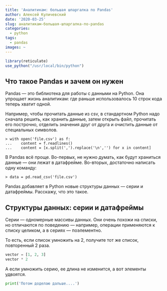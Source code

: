 ```yaml
---
title: 'Аналитикам: большая шпаргалка по Pandas'
author: Алексей Куличевский
date: '2020-03-25'
slug: аналитикам-большая-шпаргалка-по-pandas
categories:
  - python
tags:
  - pandas
images: ~
---
```

```r
library(reticulate)
use_python("/usr/local/bin/python")
```

## Что такое Pandas и зачем он нужен
Pandas — это библиотека для работы с данными на Python. Она упрощает жизнь аналитикам: где раньше использовалось 10 строк кода теперь хватит одной.

Например, чтобы прочитать данные из csv, в стандартном Python надо сначала решить, как хранить данные, затем открыть файл, прочитать его построчно, отделить значения друг от друга и очистить данные от специальных символов.
```
> with open('file.csv') as f:
...    content = f.readlines()
...    content = [x.split(',').replace('\n','') for x in content]
```
В Pandas всё проще. Во-первых, не нужно думать, как будут храниться данные — они лежат в датафрейме. Во-вторых, достаточно написать одну команду:
```
> data = pd.read_csv('file.csv')
```
Pandas добавляет в Python новые структуры данных — серии и датафреймы. Расскажу, что это такое.

## Структуры данных: серии и датафреймы
Серии — одномерные массивы данных. Они очень похожи на списки, но отличаются по поведению — например, операции применяются к списку целиком, а в сериях — поэлементно.

То есть, если список умножить на 2, получите тот же список, повторенный 2 раза.

```python
vector = [1, 2, 3]
vector * 2
```
А если умножить серию, ее длина не изменится, а вот элементы удвоятся.
```python
print('Потом доделаю дальше....')
```

